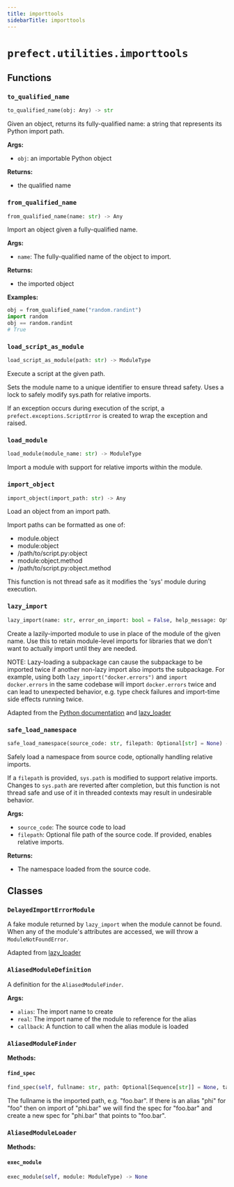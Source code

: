 ```yaml
---
title: importtools
sidebarTitle: importtools
---
```


# `prefect.utilities.importtools`

## Functions

### `to_qualified_name` <sup><a href="https://github.com/prefecthq/prefect/blob/main/src/prefect/utilities/importtools.py#L32" target="_blank"><Icon icon="github" style="width: 14px; height: 14px;" /></a></sup>

```python
to_qualified_name(obj: Any) -> str
```


Given an object, returns its fully-qualified name: a string that represents its
Python import path.

**Args:**
- `obj`: an importable Python object

**Returns:**
- the qualified name


### `from_qualified_name` <sup><a href="https://github.com/prefecthq/prefect/blob/main/src/prefect/utilities/importtools.py#L50" target="_blank"><Icon icon="github" style="width: 14px; height: 14px;" /></a></sup>

```python
from_qualified_name(name: str) -> Any
```


Import an object given a fully-qualified name.

**Args:**
- `name`: The fully-qualified name of the object to import.

**Returns:**
- the imported object

**Examples:**

```python
obj = from_qualified_name("random.randint")
import random
obj == random.randint
# True
```


### `load_script_as_module` <sup><a href="https://github.com/prefecthq/prefect/blob/main/src/prefect/utilities/importtools.py#L83" target="_blank"><Icon icon="github" style="width: 14px; height: 14px;" /></a></sup>

```python
load_script_as_module(path: str) -> ModuleType
```


Execute a script at the given path.

Sets the module name to a unique identifier to ensure thread safety.
Uses a lock to safely modify sys.path for relative imports.

If an exception occurs during execution of the script, a
`prefect.exceptions.ScriptError` is created to wrap the exception and raised.


### `load_module` <sup><a href="https://github.com/prefecthq/prefect/blob/main/src/prefect/utilities/importtools.py#L127" target="_blank"><Icon icon="github" style="width: 14px; height: 14px;" /></a></sup>

```python
load_module(module_name: str) -> ModuleType
```


Import a module with support for relative imports within the module.


### `import_object` <sup><a href="https://github.com/prefecthq/prefect/blob/main/src/prefect/utilities/importtools.py#L142" target="_blank"><Icon icon="github" style="width: 14px; height: 14px;" /></a></sup>

```python
import_object(import_path: str) -> Any
```


Load an object from an import path.

Import paths can be formatted as one of:
- module.object
- module:object
- /path/to/script.py:object
- module:object.method
- /path/to/script.py:object.method

This function is not thread safe as it modifies the 'sys' module during execution.


### `lazy_import` <sup><a href="https://github.com/prefecthq/prefect/blob/main/src/prefect/utilities/importtools.py#L201" target="_blank"><Icon icon="github" style="width: 14px; height: 14px;" /></a></sup>

```python
lazy_import(name: str, error_on_import: bool = False, help_message: Optional[str] = None) -> ModuleType
```


Create a lazily-imported module to use in place of the module of the given name.
Use this to retain module-level imports for libraries that we don't want to
actually import until they are needed.

NOTE: Lazy-loading a subpackage can cause the subpackage to be imported
twice if another non-lazy import also imports the subpackage. For example,
using both `lazy_import("docker.errors")` and `import docker.errors` in the
same codebase will import `docker.errors` twice and can lead to unexpected
behavior, e.g. type check failures and import-time side effects running
twice.

Adapted from the [Python documentation][1] and [lazy_loader][2]

[1]: https://docs.python.org/3/library/importlib.html#implementing-lazy-imports
[2]: https://github.com/scientific-python/lazy_loader


### `safe_load_namespace` <sup><a href="https://github.com/prefecthq/prefect/blob/main/src/prefect/utilities/importtools.py#L321" target="_blank"><Icon icon="github" style="width: 14px; height: 14px;" /></a></sup>

```python
safe_load_namespace(source_code: str, filepath: Optional[str] = None) -> dict[str, Any]
```


Safely load a namespace from source code, optionally handling relative imports.

If a `filepath` is provided, `sys.path` is modified to support relative imports.
Changes to `sys.path` are reverted after completion, but this function is not thread safe
and use of it in threaded contexts may result in undesirable behavior.

**Args:**
- `source_code`: The source code to load
- `filepath`: Optional file path of the source code. If provided, enables relative imports.

**Returns:**
- The namespace loaded from the source code.


## Classes

### `DelayedImportErrorModule` <sup><a href="https://github.com/prefecthq/prefect/blob/main/src/prefect/utilities/importtools.py#L179" target="_blank"><Icon icon="github" style="width: 14px; height: 14px;" /></a></sup>


A fake module returned by `lazy_import` when the module cannot be found. When any
of the module's attributes are accessed, we will throw a `ModuleNotFoundError`.

Adapted from [lazy_loader][1]

[1]: https://github.com/scientific-python/lazy_loader


### `AliasedModuleDefinition` <sup><a href="https://github.com/prefecthq/prefect/blob/main/src/prefect/utilities/importtools.py#L254" target="_blank"><Icon icon="github" style="width: 14px; height: 14px;" /></a></sup>


A definition for the `AliasedModuleFinder`.

**Args:**
- `alias`: The import name to create
- `real`: The import name of the module to reference for the alias
- `callback`: A function to call when the alias module is loaded


### `AliasedModuleFinder` <sup><a href="https://github.com/prefecthq/prefect/blob/main/src/prefect/utilities/importtools.py#L269" target="_blank"><Icon icon="github" style="width: 14px; height: 14px;" /></a></sup>

**Methods:**

#### `find_spec` <sup><a href="https://github.com/prefecthq/prefect/blob/main/src/prefect/utilities/importtools.py#L278" target="_blank"><Icon icon="github" style="width: 14px; height: 14px;" /></a></sup>

```python
find_spec(self, fullname: str, path: Optional[Sequence[str]] = None, target: Optional[ModuleType] = None) -> Optional[ModuleSpec]
```

The fullname is the imported path, e.g. "foo.bar". If there is an alias "phi"
for "foo" then on import of "phi.bar" we will find the spec for "foo.bar" and
create a new spec for "phi.bar" that points to "foo.bar".


### `AliasedModuleLoader` <sup><a href="https://github.com/prefecthq/prefect/blob/main/src/prefect/utilities/importtools.py#L303" target="_blank"><Icon icon="github" style="width: 14px; height: 14px;" /></a></sup>

**Methods:**

#### `exec_module` <sup><a href="https://github.com/prefecthq/prefect/blob/main/src/prefect/utilities/importtools.py#L314" target="_blank"><Icon icon="github" style="width: 14px; height: 14px;" /></a></sup>

```python
exec_module(self, module: ModuleType) -> None
```
